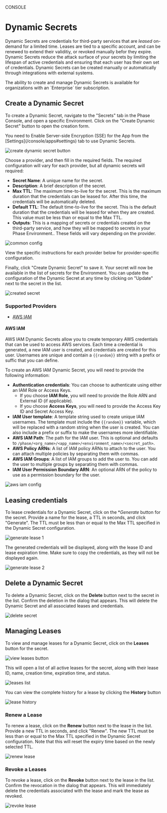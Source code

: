 

<Tag variant="small">CONSOLE</Tag>

# Dynamic Secrets

Dynamic Secrets are credentials for third-party services that are *leased* on-demand for a limited time. Leases are tied to a specific account, and can be renewed to extend their validitiy, or revoked manually befor they expire. Dynamic Secrets reduce the attack surface of your secrets by limiting the lifespan of active credentials and ensuring that each user has their own set of credentials. 
Dynamic Secrets can be created manually or automatically through integrations with external systems.

<DocActions /> 

<Note>
 The ability to create and manage Dynamic Secrets is available for organizations with an `Enterprise` tier subscription.
</Note>



## Create a Dynamic Secret

To create a Dynamic Secret, navigate to the "Secrets" tab in the Phase Console, and open a specific Environment. Click on the "Create Dynamic Secret" button to open the creation form. 

<Note>
You need to Enable Server-side Encryption (SSE) for the App from the [Settings](/console/apps#settings) tab to use Dynamic Secrets.
</Note>

![create dynamic secret button](/assets/images/console/dynamic-secrets/create-dynamic-secret-button.png)

Choose a provider, and then fill in the required fields. The required configuration will vary for each provider, but all dynamic secrets will required: 

- **Secret Name**: A unique name for the secret.
- **Description**: A brief description of the secret.
- **Max TTL**: The maximum time-to-live for the secret. This is the maximum duration that the credentials can be leased for. After this time, the credentials will be automatically deleted.
- **Default TTL**: The default time-to-live for the secret. This is the default duration that the credentials will be leased for when they are created. This value must be less than or equal to the Max TTL.
- **Outputs**: This is a mapping of secrets or credentials created on the third-party service, and how they will be mapped to secrets in your Phase Environment.. These fields will vary depending on the provider.

![common config](/assets/images/console/dynamic-secrets/common-config.png)

View the specific instructions for each provider below for provider-specific configuration.


Finally, click "Create Dynamic Secret" to save it. Your secret will now be available in the list of secrets for the Environment. You can update the configuration of the Dynamic Secret at any time by clicking on "Update" next to the secret in the list.

![created secret](/assets/images/console/dynamic-secrets/created-secret.png)

### Supported Providers
- [AWS IAM](aws-iam)

#### AWS IAM

AWS IAM Dynamic Secrets allow you to create temporary AWS credentials that can be used to access AWS services. Each time a credential is generated, a new IAM user is created, and credentials are created for this user. Usernames are unique and contain a `{{random}}` string with a prefix or suffic that you can define.

To create an AWS IAM Dynamic Secret, you will need to provide the following information:

- **Authentication credentials**: You can choose to authenticate using either an IAM Role or Access Keys.
  - If you choose **IAM Role**, you will need to provide the Role ARN and External ID (if applicable).
  - If you choose **Access Keys**, you will need to provide the Access Key ID and Secret Access Key.
- **IAM User template**: A template string used to create unique IAM usernames. The template must include the `{{random}}` variable, which will be replaced with a random string when the user is created. You can also include a prefix or suffix to make the usernames more identifiable.
- **AWS IAM Path**: The path for the IAM user. This is optional and defaults to `/phase/<org_name>/<app_name>/<environment_name>/<secret_path>`.
- **AWS Policy ARNs**: A list of IAM policy ARNs to attach to the user. You can attach multiple policies by separating them with commas.
- **AWS IAM Groups**: A list of IAM groups to add the user to. You can add the user to multiple groups by separating them with commas.
- **IAM User Permission Boundary ARN**: An optional ARN of the policy to use as a permission boundary for the user.

![aws iam config](/assets/images/console/dynamic-secrets/aws-iam-config.png)


## Leasing credentials

To lease credentials for a Dynamic Secret, click on the **Generate* button for the secret. Provide a name for the lease, a TTL in seconds, and click "Generate". The TTL must be less than or equal to the Max TTL specified in the Dynamic Secret configuration. 

![generate lease 1](/assets/images/console/dynamic-secrets/generate-lease-1.png)

The generated credentials will be displayed, along with the lease ID and lease expiration time. Make sure to copy the credentials, as they will not be displayed again.

![generate lease 2](/assets/images/console/dynamic-secrets/generate-lease-2.png)

## Delete a Dynamic Secret

To delete a Dynamic Secret, click on the **Delete** button next to the secret in the list. Confirm the deletion in the dialog that appears. This will delete the Dynamic Secret and all associated leases and credentials.

![delete secret](/assets/images/console/dynamic-secrets/delete-dynamic-secret.png)


## Managing Leases

To view and manage leases for a Dynamic Secret, click on the **Leases** button for the secret. 

![view leases button](/assets/images/console/dynamic-secrets/leases-button.png)

This will open a list of all active leases for the secret, along with their lease ID, name, creation time, expiration time, and status.

![leases list](/assets/images/console/dynamic-secrets/leases-list.png)

You can view the complete history for a lease by clicking the **History** button

![lease history](/assets/images/console/dynamic-secrets/lease-history.png)

### Renew a Lease

To renew a lease, click on the **Renew** button next to the lease in the list. Provide a new TTL in seconds, and click "Renew". The new TTL must be less than or equal to the Max TTL specified in the Dynamic Secret configuration. Note that this will reset the expiry time based on the newly selected TTL.

![renew lease](/assets/images/console/dynamic-secrets/renew-lease.png)

### Revoke a Leases

To revoke a lease, click on the **Revoke** button next to the lease in the list. Confirm the revocation in the dialog that appears. This will immediately delete the credentials associated with the lease and mark the lease as revoked.

![revoke lease](/assets/images/console/dynamic-secrets/revoke-lease.png)

